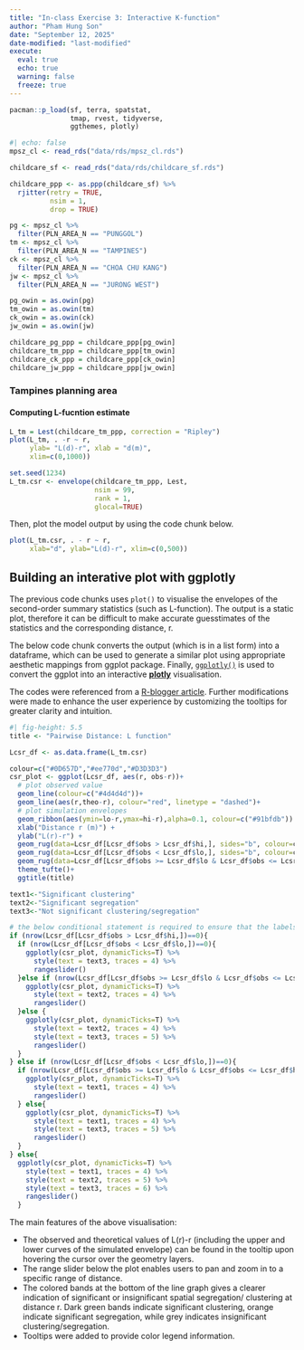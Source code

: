 ```yaml
---
title: "In-class Exercise 3: Interactive K-function"
author: "Pham Hung Son"
date: "September 12, 2025"
date-modified: "last-modified"
execute: 
  eval: true
  echo: true
  warning: false
  freeze: true
---
```


```r
pacman::p_load(sf, terra, spatstat, 
               tmap, rvest, tidyverse,
               ggthemes, plotly)
```

```r
#| echo: false
mpsz_cl <- read_rds("data/rds/mpsz_cl.rds")
```

```r
childcare_sf <- read_rds("data/rds/childcare_sf.rds") 

```

```r
childcare_ppp <- as.ppp(childcare_sf) %>%
  rjitter(retry = TRUE,
          nsim = 1,
          drop = TRUE)
```

```r
pg <- mpsz_cl %>%
  filter(PLN_AREA_N == "PUNGGOL")
tm <- mpsz_cl %>%
  filter(PLN_AREA_N == "TAMPINES")
ck <- mpsz_cl %>%
  filter(PLN_AREA_N == "CHOA CHU KANG")
jw <- mpsz_cl %>%
  filter(PLN_AREA_N == "JURONG WEST")
```

```r
pg_owin = as.owin(pg)
tm_owin = as.owin(tm)
ck_owin = as.owin(ck)
jw_owin = as.owin(jw)
```

```r
childcare_pg_ppp = childcare_ppp[pg_owin]
childcare_tm_ppp = childcare_ppp[tm_owin]
childcare_ck_ppp = childcare_ppp[ck_owin]
childcare_jw_ppp = childcare_ppp[jw_owin]
```

### Tampines planning area

#### Computing L-fucntion estimate

```r
L_tm = Lest(childcare_tm_ppp, correction = "Ripley")
plot(L_tm, . -r ~ r, 
     ylab= "L(d)-r", xlab = "d(m)", 
     xlim=c(0,1000))
```

```r
set.seed(1234)
L_tm.csr <- envelope(childcare_tm_ppp, Lest, 
                     nsim = 99, 
                     rank = 1, 
                     glocal=TRUE)

```

Then, plot the model output by using the code chunk below.

```r
plot(L_tm.csr, . - r ~ r, 
     xlab="d", ylab="L(d)-r", xlim=c(0,500))
```

## Building an interative plot with ggplotly

The previous code chunks uses `plot()` to visualise the envelopes of the second-order summary statistics (such as L-function). The output is a static plot, therefore it can be difficult to make accurate guesstimates of the statistics and the corresponding distance, r.

The below code chunk converts the output (which is in a list form) into a dataframe, which can be used to generate a similar plot using appropriate aesthetic mappings from ggplot package. Finally, [`ggplotly()`](https://plotly.com/ggplot2/) is used to convert the ggplot into an interactive [**plotly**](https://plotly.com/r/) visualisation.

The codes were referenced from a [R-blogger article](https://www.r-bloggers.com/quantumplots-with-ggplot2-and-spatstat/). Further modifications were made to enhance the user experience by customizing the tooltips for greater clarity and intuition.

```r
#| fig-height: 5.5
title <- "Pairwise Distance: L function"

Lcsr_df <- as.data.frame(L_tm.csr)

colour=c("#0D657D","#ee770d","#D3D3D3")
csr_plot <- ggplot(Lcsr_df, aes(r, obs-r))+
  # plot observed value
  geom_line(colour=c("#4d4d4d"))+
  geom_line(aes(r,theo-r), colour="red", linetype = "dashed")+
  # plot simulation envelopes
  geom_ribbon(aes(ymin=lo-r,ymax=hi-r),alpha=0.1, colour=c("#91bfdb")) +
  xlab("Distance r (m)") +
  ylab("L(r)-r") +
  geom_rug(data=Lcsr_df[Lcsr_df$obs > Lcsr_df$hi,], sides="b", colour=colour[1])  +
  geom_rug(data=Lcsr_df[Lcsr_df$obs < Lcsr_df$lo,], sides="b", colour=colour[2]) +
  geom_rug(data=Lcsr_df[Lcsr_df$obs >= Lcsr_df$lo & Lcsr_df$obs <= Lcsr_df$hi,], sides="b", color=colour[3]) +
  theme_tufte()+
  ggtitle(title)

text1<-"Significant clustering"
text2<-"Significant segregation"
text3<-"Not significant clustering/segregation"

# the below conditional statement is required to ensure that the labels (text1/2/3) are assigned to the correct traces
if (nrow(Lcsr_df[Lcsr_df$obs > Lcsr_df$hi,])==0){ 
  if (nrow(Lcsr_df[Lcsr_df$obs < Lcsr_df$lo,])==0){ 
    ggplotly(csr_plot, dynamicTicks=T) %>%
      style(text = text3, traces = 4) %>%
      rangeslider() 
  }else if (nrow(Lcsr_df[Lcsr_df$obs >= Lcsr_df$lo & Lcsr_df$obs <= Lcsr_df$hi,])==0){ 
    ggplotly(csr_plot, dynamicTicks=T) %>%
      style(text = text2, traces = 4) %>%
      rangeslider() 
  }else {
    ggplotly(csr_plot, dynamicTicks=T) %>%
      style(text = text2, traces = 4) %>%
      style(text = text3, traces = 5) %>%
      rangeslider() 
  }
} else if (nrow(Lcsr_df[Lcsr_df$obs < Lcsr_df$lo,])==0){
  if (nrow(Lcsr_df[Lcsr_df$obs >= Lcsr_df$lo & Lcsr_df$obs <= Lcsr_df$hi,])==0){
    ggplotly(csr_plot, dynamicTicks=T) %>%
      style(text = text1, traces = 4) %>%
      rangeslider() 
  } else{
    ggplotly(csr_plot, dynamicTicks=T) %>%
      style(text = text1, traces = 4) %>%
      style(text = text3, traces = 5) %>%
      rangeslider()
  }
} else{
  ggplotly(csr_plot, dynamicTicks=T) %>%
    style(text = text1, traces = 4) %>%
    style(text = text2, traces = 5) %>%
    style(text = text3, traces = 6) %>%
    rangeslider()
  }
```

::: callout-note
The main features of the above visualisation:

-   The observed and theoretical values of L(r)-r (including the upper and lower curves of the simulated envelope) can be found in the tooltip upon hovering the cursor over the geometry layers.
-   The range slider below the plot enables users to pan and zoom in to a specific range of distance.
-   The colored bands at the bottom of the line graph gives a clearer indication of significant or insignificant spatial segregation/ clustering at distance r. Dark green bands indicate significant clustering, orange indicate significant segregation, while grey indicates insignificant clustering/segregation.
-   Tooltips were added to provide color legend information.
:::
